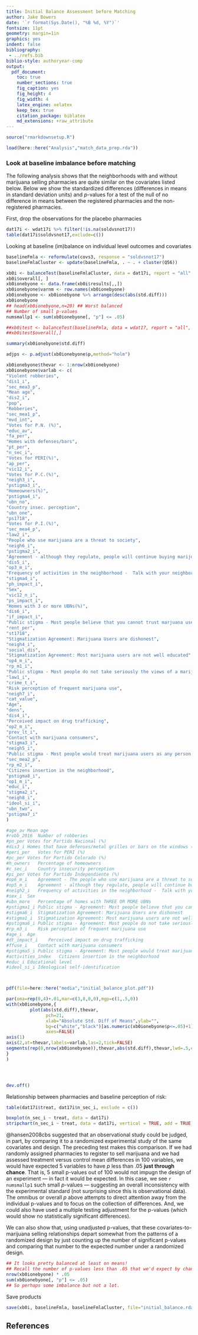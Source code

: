 ```yaml
---
title: Initial Balance Assessment before Matching
author: Jake Bowers
date: '`r format(Sys.Date(), "%B %d, %Y")`'
fontsize: 11pt
geometry: margin=1in
graphics: yes
indent: false
bibliography:
 - ../refs.bib
biblio-style: authoryear-comp
output:
  pdf_document:
    toc: true
    number_sections: true
    fig_caption: yes
    fig_height: 4
    fig_width: 4
    latex_engine: xelatex
    keep_tex: true
    citation_package: biblatex
    md_extensions: +raw_attribute
---
```


```r
source("rmarkdownsetup.R")
```

```r
load(here::here("Analysis","match_data_prep.rda"))
```

### Look at baseline imbalance before matching

The following analysis shows that the neighborhoods with and without marijuana
selling pharmacies are quite similar on the covariates listed below. Below we
show the standardized differences (differences in means in standard deviation
units) and $p$-values for a test of the null of no difference in means between
the registered pharmacies and the non-registered pharmacies.


First, drop the observations for the placebo pharmacies
```r
dat17i <- wdat17i %>% filter(!is.na(soldvsnot17))
table(dat17i$soldvsnot17,exclude=c())

```
Looking at baseline (im)balance on individual level outcomes and covariates

```r
baselineFmla <- reformulate(covs3, response = "soldvsnot17")
baselineFmlaCluster <- update(baselineFmla, . ~ . + cluster(Q56))

xb0i <- balanceTest(baselineFmlaCluster, data = dat17i, report = "all", p.adjust.method = "none")
xb0i$overall[, ]
xb0ionebyone <- data.frame(xb0i$results[,,])
xb0ionebyone$varnm <- row.names(xb0ionebyone)
xb0ionebyone <- xb0ionebyone %>% arrange(desc(abs(std.diff)))
xb0ionebyone
## head(xb0ionebyone,n=20) ## Worst balanced
## Number of small p-values
numsmallp1 <- sum(xb0ionebyone[, "p"] <= .05)

##xb0itest <- balanceTest(baselineFmla, data = wdat17, report = "all", p.adjust.method = "none")
##xb0itest$overall[,]
```

```r
summary(xb0ionebyone$std.diff)

adjps <- p.adjust(xb0ionebyone$p,method="holm")
```

```r
xb0ionebyone$thevar <- 1:nrow(xb0ionebyone)
xb0ionebyone$varlab <- c(
"Violent robberies",
"dis1_i",
"sec_mea3_p",
"Mean age",
"dis2_i",
"pop",
"Robberies",
"sec_mea1_p",
"mvd_int",
"Votes for P.N. (%)",
"educ_av",
"fa_per",
"Homes with defenses/bars",
"pt_per",
"n_sec_i",
"Votes for PERI(%)",
"ap_per",
"vic12_i",
"Votes for P.C.(%)",
"neigh3_i",
"pstigma3_i",
"Homeowners(%)",
"pstigma4_i",
"ubn_no",
"Country insec. perception",
"ubn_one",
"ps1718",
"Votes for P.I.(%)",
"sec_mea4_p",
"law2_i",
"People who use marijuana are a threat to society",
"neigh6_i",
"pstigma2_i",
"Agreement - although they regulate, people will continue buying marijuana illegal",
"dis5_i",
"op3_m_i",
"Frequency of activities in the neighborhood -  Talk with your neighbors",
"stigma4_i",
"ph_impact_i",
"Sex",
"vic12_n_i",
"ps_impact_i",
"Homes with 3 or more UBNs(%)",
"dis6_i",
"if_impact_i",
"Public stigma - Most people believe that you cannot trust marjuana user",
"rent_per",
"st1718",
"Stigmatization Agreement: Marijuana Users are dishonest",
"neigh4_i",
"social_dis",
"Stigmatization Agreement: Most marijuana users are not well educated",
"op4_m_i",
"rp_m1_i",
"Public stigma - Most people do not take seriously the views of a marijuna user",
"law1_i",
"crime_t_i",
"Risk perception of frequent marijuana use",
"neigh7_i",
"cat_value",
"Age",
"dens",
"dis4_i",
"Perceived impact on drug trafficking",
"op2_m_i",
"prev_lt_i",
"Contact with marijuana consumers",
"stigma3_i",
"neigh5_i",
"Public stigma - Most people would treat marijuana users as any person ",
"sec_mea2_p",
"rp_m2_i",
"Citizens insertion in the neighborhood",
"pstigma8_i",
"op1_m_i",
"educ_i",
"stigma2_i",
"neigh8_i",
"ideol_si_i",
"ubn_two",
"pstigma7_i"
)

#age_av	Mean age
#robb_2016	Number of robberies
#pn_per	Votes for Partido Nacional (%)
#dis3_i	Homes that have defenses/metal grilles or bars on the windows (includes perimeter fence, barbed wire, and similar)
#peri_per	Votes for PERI (%)
#pc_per	Votes for Partido Colorado (%)
#h_owners	Percentage of homeowners
#c_sec_i	Country insecurity perception
#pi_per	Votes for Partido Independiente (%)
#op6_m_i	Agreement - The people who use marijuana are a threat to society
#op5_m_i	Agreement - although they regulate, people will continue buying marijuana illegal
#neigh2_i	Frequency of activities in the neighborhood -  Talk with your neighbors
#sex_i	Sex
#ubn_more	Percentage of homes with THREE OR MORE UBNs
#pstigma1_i	Public stigma - Agreement: Most people believe that you cannot trust marjuana user
#stigma6_i	Stigmatization Agreement: Marijuana Users are dishonest
#stigma1_i	Stigmatization Agreement: Most marijuana users are not well educated
#pstigma6_i	Public stigma - Agreement: Most people do not take seriously the views of a marijuna user
#rp_m3_i	Risk perception of frequent marijuana use
#age_i	Age
#dt_impact_i	Perceived impact on drug trafficking
#ffuse_i	Contact with marijuana consumers
#pstigma5_i	Public stigma - Agreement: Most people would treat marijuana users as any person 
#activities_index	Citizens insertion in the neighborhood
#educ_i	Educational level
#ideol_si_i	Ideological self-identification



pdf(file=here::here("media","initial_balance_plot.pdf"))

par(oma=rep(0,4)+.01,mar=c(3,8,0,0),mgp=c(1,.5,0))
with(xb0ionebyone,{
	     plot(abs(std.diff),thevar,
		       pch=21,
		       xlab="Absolute Std. Diff of Means",ylab="",
		       bg=c("white","black")[as.numeric(xb0ionebyone$p<=.05)+1],
		       axes=FALSE)
axis(1)
axis(2,at=thevar,labels=varlab,las=2,tick=FALSE)
segments(rep(0,nrow(xb0ionebyone)),thevar,abs(std.diff),thevar,lwd=.5,col="gray")
}
)




dev.off()


```


Relationship between pharmacies and baseline perception of risk:

```r
table(dat17i$treat, dat17i$n_sec_i, exclude = c())
```

```r
boxplot(n_sec_i ~ treat, data = dat17i)
stripchart(n_sec_i ~ treat, data = dat17i, vertical = TRUE, add = TRUE)
```


@hansen2008cbs suggested that an observational study could be judged, in part,
by comparing it to a randomized experimental study of the same covariates and
design. The preceding test makes this comparison. If we had randomly assigned
pharmacies to register to sell marijuana and we had assessed treatment versus
control mean differences in 100 variables, we would have expected 5 variables
to have $p$ less than .05 **just through chance**.  That is, 5 small p-values
out of 100 would not impugn the design of an experiment --- in fact it would be
expected. In this case, we see `r numsmallp1` such small $p$-values ---
suggesting an overall inconsistency with the experimental standard (not
surprising since this is observational data). The omnibus or overall $p$ above
attempts to direct attention away from the individual p-values and to focus on
the collection of differences. And, we could also have used a multiple testing
adjustment for the p-values (which would show no statistically significant
differences).

We can also show that, using unadjusted p-values, that these
covariates-to-marijuana selling relationships depart somewhat from the patterns
of a randomized design by just counting up the number of significant p-values
and comparing that number to the expected number under a randomized design.


```r
## It looks pretty balanced at least on means!
## Recall the number of p-values less than .05 that we'd expect by chance:
nrow(xb0ionebyone) * .05
sum(xb0ionebyone[, "p"] <= .05)
## So perhaps some imbalance but not a lot.
```

Save products

```r

save(xb0i, baselineFmla, baselineFmlaCluster, file="initial_balance.rda")

```


## References
